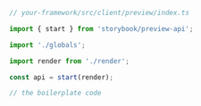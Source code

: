 ```ts
// your-framework/src/client/preview/index.ts

import { start } from 'storybook/preview-api';

import './globals';

import render from './render';

const api = start(render);

// the boilerplate code
```
